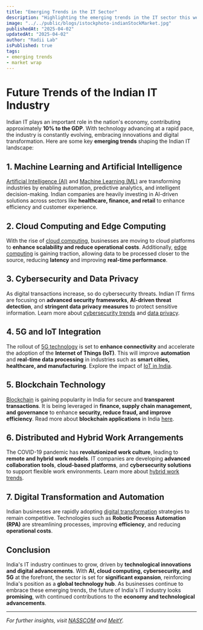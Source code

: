 ```yaml
---
title: "Emerging Trends in the IT Sector"
description: "Highlighting the emerging trends in the IT sector this week."
image: "../../public/blogs/istockphoto-indianStockMarket.jpg"
publishedAt: "2025-04-02"
updatedAt: "2025-04-02"
author: "Radii Lab"
isPublished: true
tags:
- emerging trends
- market wrap
---
```


# Future Trends of the Indian IT Industry

Indian IT plays an important role in the nation's economy, contributing approximately **10% to the GDP**. With technology advancing at a rapid pace, the industry is constantly evolving, embracing innovations and digital transformation. Here are some key **emerging trends** shaping the Indian IT landscape:

## 1. Machine Learning and Artificial Intelligence  

[Artificial Intelligence (AI)](https://www.ibm.com/topics/artificial-intelligence) and [Machine Learning (ML)](https://www.techtarget.com/whatis/definition/machine-learning-ML) are transforming industries by enabling automation, predictive analytics, and intelligent decision-making. Indian companies are heavily investing in AI-driven solutions across sectors like **healthcare, finance, and retail** to enhance efficiency and customer experience.

## 2. Cloud Computing and Edge Computing  

With the rise of [cloud computing](https://aws.amazon.com/what-is-cloud-computing/), businesses are moving to cloud platforms to **enhance scalability and reduce operational costs**. Additionally, [edge computing](https://www.cloudflare.com/learning/serverless/glossary/edge-computing/) is gaining traction, allowing data to be processed closer to the source, reducing **latency** and improving **real-time performance**.

## 3. Cybersecurity and Data Privacy  

As digital transactions increase, so do cybersecurity threats. Indian IT firms are focusing on **advanced security frameworks**, **AI-driven threat detection**, and **stringent data privacy measures** to protect sensitive information. Learn more about [cybersecurity trends](https://www.csoonline.com/article/3530780/what-is-cybersecurity-definition-best-practices-and-more.html) and [data privacy](https://iapp.org/).

## 4. 5G and IoT Integration  

The rollout of [5G technology](https://www.qualcomm.com/research/5g) is set to **enhance connectivity** and accelerate the adoption of the **Internet of Things (IoT)**. This will improve **automation** and **real-time data processing** in industries such as **smart cities, healthcare, and manufacturing**. Explore the impact of [IoT in India](https://www2.deloitte.com/in/en/pages/technology-media-and-telecommunications/articles/iot-ecosystem-india.html).

## 5. Blockchain Technology  

[Blockchain](https://www.investopedia.com/terms/b/blockchain.asp) is gaining popularity in India for secure and **transparent transactions**. It is being leveraged in **finance, supply chain management, and governance** to enhance **security, reduce fraud, and improve efficiency**. Read more about **blockchain applications** in India [here](https://www.nasscom.in/knowledge-center/publications/blockchain-india-strategy).

## 6. Distributed and Hybrid Work Arrangements  

The COVID-19 pandemic has **revolutionized work culture**, leading to **remote and hybrid work models**. IT companies are developing **advanced collaboration tools**, **cloud-based platforms**, and **cybersecurity solutions** to support flexible work environments. Learn more about [hybrid work trends](https://hbr.org/2021/09/research-what-employees-expect-in-the-future-of-hybrid-work).

## 7. Digital Transformation and Automation  

Indian businesses are rapidly adopting [digital transformation](https://www.mckinsey.com/business-functions/mckinsey-digital/our-insights/what-is-digital-transformation) strategies to remain competitive. Technologies such as **Robotic Process Automation (RPA)** are streamlining processes, improving **efficiency**, and reducing **operational costs**. 

## Conclusion  

India's IT industry continues to grow, driven by **technological innovations and digital advancements**. With **AI, cloud computing, cybersecurity, and 5G** at the forefront, the sector is set for **significant expansion**, reinforcing India's position as a **global technology hub**. As businesses continue to embrace these emerging trends, the future of India's IT industry looks **promising**, with continued contributions to the **economy and technological advancements**.

---
*For further insights, visit [NASSCOM](https://www.nasscom.in/) and [MeitY](https://www.meity.gov.in/).*

